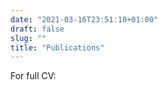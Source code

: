 ```yaml
---
date: "2021-03-16T23:51:10+01:00"
draft: false
slug: ""
title: "Publications"
---
```



For full CV: <a href="pdf/CV_philip_pärnamets.pdf" aria-label="CV PDF">
  <i class="fa fa-file-pdf-o" aria-hidden="true"></i>
</a>

